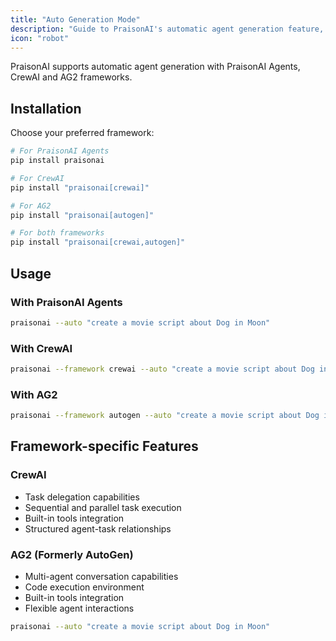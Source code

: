 ```yaml
---
title: "Auto Generation Mode"
description: "Guide to PraisonAI's automatic agent generation feature, supporting both CrewAI and AutoGen frameworks for automated task execution"
icon: "robot"
---
```


PraisonAI supports automatic agent generation with PraisonAI Agents, CrewAI and AG2 frameworks.

## Installation

Choose your preferred framework:

```bash
# For PraisonAI Agents
pip install praisonai

# For CrewAI
pip install "praisonai[crewai]"

# For AG2
pip install "praisonai[autogen]"

# For both frameworks
pip install "praisonai[crewai,autogen]"
```

## Usage

### With PraisonAI Agents
```bash
praisonai --auto "create a movie script about Dog in Moon"
```

### With CrewAI
```bash
praisonai --framework crewai --auto "create a movie script about Dog in Moon"
```

### With AG2
```bash
praisonai --framework autogen --auto "create a movie script about Dog in Moon"
```

## Framework-specific Features

### CrewAI
- Task delegation capabilities
- Sequential and parallel task execution
- Built-in tools integration
- Structured agent-task relationships

### AG2 (Formerly AutoGen)
- Multi-agent conversation capabilities
- Code execution environment
- Built-in tools integration
- Flexible agent interactions

```bash
praisonai --auto "create a movie script about Dog in Moon"
```